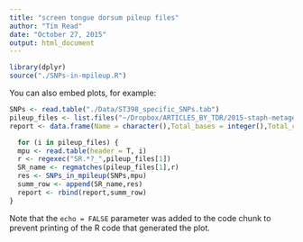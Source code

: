 ```yaml
---
title: "screen tongue dorsum pileup files"
author: "Tim Read"
date: "October 27, 2015"
output: html_document
---
```




```r
library(dplyr)
source("./SNPs-in-mpileup.R")
```

You can also embed plots, for example:

```r
SNPs <- read.table("./Data/ST398_specific_SNPs.tab")
pileup_files <- list.files("~/Dropbox/ARTICLES_BY_TDR/2015-staph-metagenome/HMP_PROJECT_SHARED/Mpileup_tongue_dorsum/", full.names = T)
report <- data.frame(Name = character(),Total_bases = integer(),Total_cov = numeric(), ST398_bases = integer(), ST398_cov = numeric())

  for (i in pileup_files) {
  mpu <- read.table(header = T, i)
  r <- regexec("SR.*?_",pileup_files[1])
  SR_name <- regmatches(pileup_files[1],r)
  res <- SNPs_in_mpileup(SNPs,mpu)
  summ_row <- append(SR_name,res)
  report <- rbind(report,summ_row)
}


```

Note that the `echo = FALSE` parameter was added to the code chunk to prevent printing of the R code that generated the plot.
